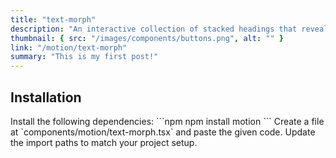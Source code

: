 ```yaml
---
title: "text-morph"
description: "An interactive collection of stacked headings that reveal individual content sections with a click."
thumbnail: { src: "/images/components/buttons.png", alt: "" }
link: "/motion/text-morph"
summary: "This is my first post!"
---
```


<ComponentPreview name="text-morph-demo" />

## Installation

<Steps>
<Step>
Install the following dependencies:
</Step>
```npm
npm install motion
```

<Step>
Create a file at `components/motion/text-morph.tsx` and paste the given code.  
</Step>

<CollapsibleSource name="text-morph" />

<Step>
Update the import paths to match your project setup.
</Step>

</Steps>